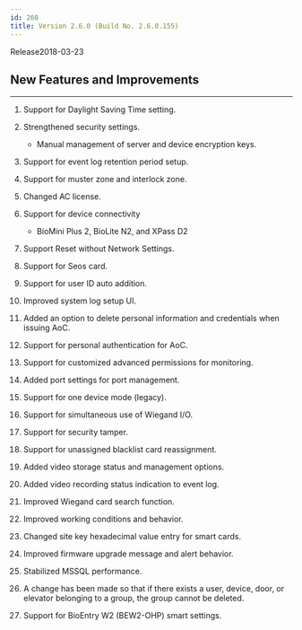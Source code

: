 ```yaml
---
id: 260
title: Version 2.6.0 (Build No. 2.6.0.155)
---
```


Release<Separator/>2018-03-23

## New Features and Improvements

---

1. Support for Daylight Saving Time setting.

1. Strengthened security settings.

    * Manual management of server and device encryption keys.

1. Support for event log retention period setup.

1. Support for muster zone and interlock zone.

1. Changed AC license.

1. Support for device connectivity

    * BioMini Plus 2, BioLite N2, and XPass D2

1. Support Reset without Network Settings.

1. Support for Seos card.

1. Support for user ID auto addition.

1. Improved system log setup UI.

1. Added an option to delete personal information and credentials when issuing AoC.

1. Support for personal authentication for AoC.

1. Support for customized advanced permissions for monitoring.

1. Added port settings for port management.

1. Support for one device mode (legacy).

1. Support for simultaneous use of Wiegand I/O.

1. Support for security tamper.

1. Support for unassigned blacklist card reassignment.

1. Added video storage status and management options.

1. Added video recording status indication to event log.

1. Improved Wiegand card search function.

1. Improved working conditions and behavior.

1. Changed site key hexadecimal value entry for smart cards.

1. Improved firmware upgrade message and alert behavior.

1. Stabilized MSSQL performance.

1. A change has been made so that if there exists a user, device, door, or elevator belonging to a group, the group cannot be deleted.

1. Support for BioEntry W2 (BEW2-OHP) smart settings.